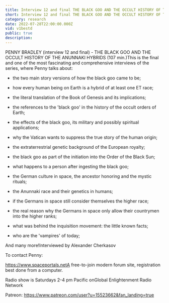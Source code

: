 ```yaml
---
title: Interview 12 and final THE BLACK GOO AND THE OCCULT HISTORY OF THE ANUNNAKI
short: Interview 12 and final THE BLACK GOO AND THE OCCULT HISTORY OF THE ANUNNAKI
category: research
date: 2022-07-28T22:00:00.000Z
vid: v1bestd
public: true
description:
---
```

PENNY BRADLEY (interview 12 and final) - THE BLACK GOO AND THE OCCULT HISTORY OF THE ANUNNAKI HYBRIDS (107 min.)This is the final and one of the most fascinating and comprehensive interviews of the series, where Penny talks about:

- the two main story versions of how the black goo came to be;

- how every human being on Earth is a hybrid of at least one ET race;

- the literal translation of the Book of Genesis and its implications;

- the references to the 'black goo' in the history of the occult orders of Earth;

- the effects of the black goo, its military and possibly spiritual applications;

- why the Vatican wants to suppress the true story of the human origin;

- the extraterrestrial genetic background of the European royalty;

- the black goo as part of the initiation into the Order of the Black Sun;

- what happens to a person after ingesting the black goo;

- the German culture in space, the ancestor honoring and the mystic rituals;

- the Anunnaki race and their genetics in humans;

- if the Germans in space still consider themselves the higher race;

- the real reason why the Germans in space only allow their countrymen into the higher ranks;

- what was behind the inquisition movement: the little known facts;

- who are the 'vampires' of today;

And many more!Interviewed by Alexander Cherkasov

To contact Penny:

https://www.spaceportals.net​​​​A free-to-join modern forum site, registration best done from a computer.

Radio show is Saturdays 2-4 pm Pacific onGlobal Enlightenment Radio Network

Patreon: https://www.patreon.com/user?u=15523662&fan_landing=true
